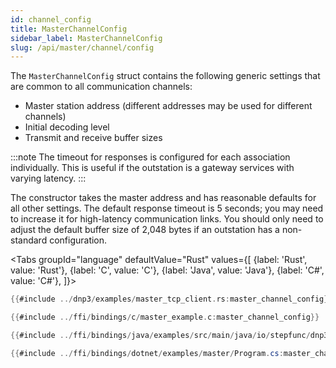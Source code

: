 ```yaml
---
id: channel_config
title: MasterChannelConfig
sidebar_label: MasterChannelConfig
slug: /api/master/channel/config
---
```



The `MasterChannelConfig` struct contains the following generic settings that are common to all communication channels:

* Master station address (different addresses may be used for different channels)
* Initial decoding level
* Transmit and receive buffer sizes

:::note
The timeout for responses is configured for each association individually. This is useful if the outstation is a gateway services with varying latency.
:::

The constructor takes the master address and has reasonable defaults for all other settings. The default response timeout is 5 seconds; you may need to increase it for high-latency communication links. You should only need to adjust the default buffer size of 2,048 bytes if an outstation has a non-standard configuration.

<Tabs
groupId="language"
defaultValue="Rust"
values={[
{label: 'Rust', value: 'Rust'},
{label: 'C', value: 'C'},
{label: 'Java', value: 'Java'},
{label: 'C#', value: 'C#'},
]}>
<TabItem value="Rust">

```rust
{{#include ../dnp3/examples/master_tcp_client.rs:master_channel_config}}
```

</TabItem>
<TabItem value="C">

```c
{{#include ../ffi/bindings/c/master_example.c:master_channel_config}}
```

</TabItem>
<TabItem value="Java">

```java
{{#include ../ffi/bindings/java/examples/src/main/java/io/stepfunc/dnp3/examples/MasterExample.java:master_channel_config}}
```

</TabItem>
<TabItem value="C#">

```csharp
{{#include ../ffi/bindings/dotnet/examples/master/Program.cs:master_channel_config}}
```

</TabItem>
</Tabs>



